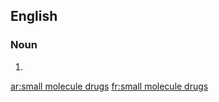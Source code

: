 ==English==

===Noun===
{{head|en|plural|head=[[small]] [[molecule]] [[drugs]]}}

# {{plural of|small molecule drug|lang=en}}

[[ar:small molecule drugs]]
[[fr:small molecule drugs]]